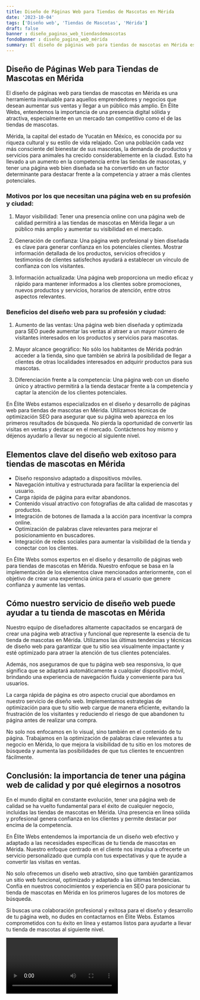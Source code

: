```yaml
---
title: Diseño de Páginas Web para Tiendas de Mascotas en Mérida
date: '2023-10-04'
tags: ['Diseño web', 'Tiendas de Mascotas', 'Mérida']
draft: false
banner : diseño_paginas_web_tiendasdemascotas
fondoBanner : diseño_pagina_web_mérida
summary: El diseño de páginas web para tiendas de mascotas en Mérida es una herramienta invaluable para aquellos emprendedores y negocios que desean aumentar sus ventas y llegar a un público más amplio. En Élite Webs, entendemos la importancia de una presencia digital sólida y atractiva, especialmente en un mercado tan competitivo como el de las tiendas de mascotas.
---
```


## Diseño de Páginas Web para Tiendas de Mascotas en Mérida

El diseño de páginas web para tiendas de mascotas en Mérida es una herramienta invaluable para aquellos emprendedores y negocios que desean aumentar sus ventas y llegar a un público más amplio. En Élite Webs, entendemos la importancia de una presencia digital sólida y atractiva, especialmente en un mercado tan competitivo como el de las tiendas de mascotas.

Mérida, la capital del estado de Yucatán en México, es conocida por su riqueza cultural y su estilo de vida relajado. Con una población cada vez más consciente del bienestar de sus mascotas, la demanda de productos y servicios para animales ha crecido considerablemente en la ciudad. Esto ha llevado a un aumento en la competencia entre las tiendas de mascotas, y tener una página web bien diseñada se ha convertido en un factor determinante para destacar frente a la competencia y atraer a más clientes potenciales.

### Motivos por los que necesitan una página web en su profesión y ciudad:

1. Mayor visibilidad: Tener una presencia online con una página web de calidad permitirá a las tiendas de mascotas en Mérida llegar a un público más amplio y aumentar su visibilidad en el mercado.

2. Generación de confianza: Una página web profesional y bien diseñada es clave para generar confianza en los potenciales clientes. Mostrar información detallada de los productos, servicios ofrecidos y testimonios de clientes satisfechos ayudará a establecer un vínculo de confianza con los visitantes.

3. Información actualizada: Una página web proporciona un medio eficaz y rápido para mantener informados a los clientes sobre promociones, nuevos productos y servicios, horarios de atención, entre otros aspectos relevantes.

### Beneficios del diseño web para su profesión y ciudad:

1. Aumento de las ventas: Una página web bien diseñada y optimizada para SEO puede aumentar las ventas al atraer a un mayor número de visitantes interesados en los productos y servicios para mascotas.

2. Mayor alcance geográfico: No sólo los habitantes de Mérida podrán acceder a la tienda, sino que también se abrirá la posibilidad de llegar a clientes de otras localidades interesados en adquirir productos para sus mascotas.

3. Diferenciación frente a la competencia: Una página web con un diseño único y atractivo permitirá a la tienda destacar frente a la competencia y captar la atención de los clientes potenciales.

En Élite Webs estamos especializados en el diseño y desarrollo de páginas web para tiendas de mascotas en Mérida. Utilizamos técnicas de optimización SEO para asegurar que su página web aparezca en los primeros resultados de búsqueda. No pierda la oportunidad de convertir las visitas en ventas y destacar en el mercado. Contáctenos hoy mismo y déjenos ayudarlo a llevar su negocio al siguiente nivel.

<GifSeo />

<Cta />

## Elementos clave del diseño web exitoso para tiendas de mascotas en Mérida

- Diseño responsivo adaptado a dispositivos móviles.
- Navegación intuitiva y estructurada para facilitar la experiencia del usuario.
- Carga rápida de página para evitar abandonos.
- Contenido visual atractivo con fotografías de alta calidad de mascotas y productos.
- Integración de botones de llamada a la acción para incentivar la compra online.
- Optimización de palabras clave relevantes para mejorar el posicionamiento en buscadores.
- Integración de redes sociales para aumentar la visibilidad de la tienda y conectar con los clientes.

En Élite Webs somos expertos en el diseño y desarrollo de páginas web para tiendas de mascotas en Mérida. Nuestro enfoque se basa en la implementación de los elementos clave mencionados anteriormente, con el objetivo de crear una experiencia única para el usuario que genere confianza y aumente las ventas.

## Cómo nuestro servicio de diseño web puede ayudar a tu tienda de mascotas en Mérida

Nuestro equipo de diseñadores altamente capacitados se encargará de crear una página web atractiva y funcional que represente la esencia de tu tienda de mascotas en Mérida. Utilizamos las últimas tendencias y técnicas de diseño web para garantizar que tu sitio sea visualmente impactante y esté optimizado para atraer la atención de tus clientes potenciales.

Además, nos aseguramos de que tu página web sea responsiva, lo que significa que se adaptará automáticamente a cualquier dispositivo móvil, brindando una experiencia de navegación fluida y conveniente para tus usuarios.

La carga rápida de página es otro aspecto crucial que abordamos en nuestro servicio de diseño web. Implementamos estrategias de optimización para que tu sitio web cargue de manera eficiente, evitando la frustración de los visitantes y reduciendo el riesgo de que abandonen tu página antes de realizar una compra.

No solo nos enfocamos en lo visual, sino también en el contenido de tu página. Trabajamos en la optimización de palabras clave relevantes a tu negocio en Mérida, lo que mejora la visibilidad de tu sitio en los motores de búsqueda y aumenta las posibilidades de que tus clientes te encuentren fácilmente.

## Conclusión: la importancia de tener una página web de calidad y por qué elegirnos a nosotros

En el mundo digital en constante evolución, tener una página web de calidad se ha vuelto fundamental para el éxito de cualquier negocio, incluidas las tiendas de mascotas en Mérida. Una presencia en línea sólida y profesional genera confianza en los clientes y permite destacar por encima de la competencia.

En Élite Webs entendemos la importancia de un diseño web efectivo y adaptado a las necesidades específicas de tu tienda de mascotas en Mérida. Nuestro enfoque centrado en el cliente nos impulsa a ofrecerte un servicio personalizado que cumpla con tus expectativas y que te ayude a convertir las visitas en ventas.

No solo ofrecemos un diseño web atractivo, sino que también garantizamos un sitio web funcional, optimizado y adaptado a las últimas tendencias. Confía en nuestros conocimientos y experiencia en SEO para posicionar tu tienda de mascotas en Mérida en los primeros lugares de los motores de búsqueda.

Si buscas una colaboración profesional y exitosa para el diseño y desarrollo de tu página web, no dudes en contactarnos en Élite Webs. Estamos comprometidos con tu éxito en línea y estamos listos para ayudarte a llevar tu tienda de mascotas al siguiente nivel.

<Video />

<CtaBot job='Tiendas de Mascotas' city='Mérida'/>

<Gmaps query='Mérida+españa+maps' />